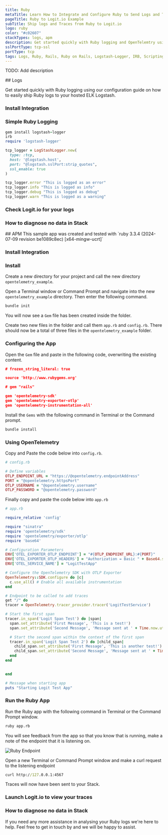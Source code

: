 ```yaml
---
title: Ruby
metaTitle: Learn How to Integrate and Configure Ruby to Send Logs and Traces
pageTitle: Ruby to Logit.io Example
subTitle: Ship logs and Traces from Ruby to Logit.io
logo: ruby
color: "#c02607"
stackTypes: logs, apm
description: Get started quickly with Ruby logging and OpenTelemtry using our configuration guide on how to send Ruby data to Logit.io
sslPortType: tcp-ssl
portType: tcp
tags: Logs, Ruby, Rails, Ruby on Rails, Logstash-Logger, IRB, Scripting, Web Development, Web Framework, Apm, Grpc, Http
---
```


TODO: Add description

<Steps>
  ## Logs

  Get started quickly with Ruby logging using our configuration guide on how to easily ship Ruby logs to your hosted ELK Logstash.
  
  ### Install Integration

  <InstallIntegration/>
  
  ### Simple Ruby Logging

  ```ruby copy showLineNumbers /@logstash.host/ /"@logstash.sslPort:strip_quotes"/
  gem install logstash-logger
  irb
  require 'logstash-logger'

  tcp_logger = LogStashLogger.new(
    type: :tcp,
    host: '@logstash.host',
    port: "@logstash.sslPort:strip_quotes",
    ssl_enable: true
  )

  tcp_logger.error "This is logged as an error"
  tcp_logger.info "This is logged as info"
  tcp_logger.debug "This is logged as debug"
  tcp_logger.warn "This is logged as a warning"
  ```

  ### Check Logit.io for your logs

  <LaunchStack utmMedium="logs" utmCampaign="ruby" source="ruby" />

  ### How to diagnose no data in Stack

  <DiagnoseNoData />

</Steps>

<Steps>
  ## APM

  <Callout type="info">
    This sample app was created and tested with
    `ruby 3.3.4 (2024-07-09 revision be1089c8ec) [x64-mingw-ucrt]`
  </Callout>

  ### Install Integration
  <InstallIntegration/>

  ### Install

  Create a new directory for your project and call the new directory `opentelemetry_example`.

  Open a Terminal window or Command Prompt and navigate into the new `opentelemetry_example` directory. 
  Then enter the following command.

  ```bash copy
  bundle init
  ```

  You will now see a `Gem` file has been created inside the folder.

  Create two new files in the folder and call them `app.rb` and `config.rb`. There should now be a 
  total of three files in the `opentelemetry_example` folder.

  ### Configuring the App

  Open the `Gem` file and paste in the following code, overwriting the existing content.

  ```json copy 
  # frozen_string_literal: true

  source 'http://www.rubygems.org'

  # gem "rails"

  gem 'opentelemetry-sdk'
  gem 'opentelemetry-exporter-otlp'
  gem 'opentelemetry-instrumentation-all'
  ```

  Install the `Gems` with the following command in Terminal or the Command prompt.

  ```bash copy
  bundle install
  ```

  ### Using OpenTelemetry

  Copy and Paste the code below into `config.rb`.

  ```ruby copy filename="config.rb" /@opentelemetry.password/  /@opentelemetry.username/ /@opentelemetry.httpsPort/ /@opentelemetry.endpointAddress/
  # config.rb

  # Define variables
  OTLP_ENDPOINT_URL = "https://@opentelemetry.endpointAddress"
  PORT = "@opentelemetry.httpsPort"
  OTLP_USERNAME = "@opentelemetry.username"
  OTLP_PASSWORD = "@opentelemetry.password"
  ```

  Finally copy and paste the code below into `app.rb`

  ```ruby copy filename="app.rb"
  # app.rb

  require_relative 'config'

  require "sinatra"
  require 'opentelemetry/sdk'
  require 'opentelemetry/exporter/otlp'
  require 'base64'

  # Configuration Parameters
  ENV['OTEL_EXPORTER_OTLP_ENDPOINT'] = "#{OTLP_ENDPOINT_URL}:#{PORT}"
  ENV['OTEL_EXPORTER_OTLP_HEADERS'] = "Authorization = Basic " + Base64.strict_encode64("#{OTLP_USERNAME}:#{OTLP_PASSWORD}")
  ENV['OTEL_SERVICE_NAME'] = "LogitTestApp"

  # Configure the OpenTelemetry SDK with OTLP Exporter
  OpenTelemetry::SDK.configure do |c|
    c.use_all() # Enable all available instrumentation
  end

  # Endpoint to be called to add traces
  get "/" do
  tracer = OpenTelemetry.tracer_provider.tracer('LogitTestService')
  
  # Start the first span
  tracer.in_span('Logit Span Test') do |span|
    span.set_attribute('First Message', 'This is a test!')
    span.set_attribute('Second Message', 'Message sent at ' + Time.now.utc.strftime('%Y-%m-%dT%H:%M:%S'))

    # Start the second span within the context of the first span
    tracer.in_span('Logit Span Test 2') do |child_span|
      child_span.set_attribute('First Message', 'This is another test!')
      child_span.set_attribute('Second Message', 'Message sent at ' + Time.now.utc.strftime('%Y-%m-%dT%H:%M:%S'))
    end
  end
    

  end

  # Message when starting app
  puts "Starting Logit Test App"
  ```

  ### Run the Ruby App

  Run the Ruby app with the following command in Terminal or the Command Prompt window.

  ```bash copy
  ruby app.rb
  ```

  You will see feedback from the app so that you know that is running, make a note of the
  endpoint that it is listening on.

  ![Ruby Endpoint](@/images/integrations/ruby/ruby-endpoint.png)

  Open a new Terminal or Command Prompt window and make a curl request to the listening endpoint

  ```cmd copy
  curl http://127.0.0.1:4567
  ```

  Traces will now have been sent to your Stack.

  ### Launch Logit.io to view your traces

  <LaunchVisualizer type="apm" />

  ### How to diagnose no data in Stack

  <DiagnoseNoData />

</Steps>

If you need any more assistance in analysing your Ruby logs we're here 
to help. Feel free to get in touch by 
<IntercomButton text="reaching out to our support team via Intercom" /> and we will be happy to assist.